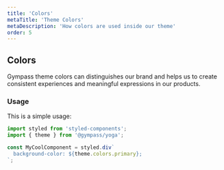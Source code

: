 ```yaml
---
title: 'Colors'
metaTitle: 'Theme Colors'
metaDescription: 'How colors are used inside our theme'
order: 5
---
```


## Colors

Gympass theme colors can distinguishes our brand and helps us to create
consistent experiences and meaningful expressions in our products.

### Usage

This is a simple usage:

```javascript type=highlight
import styled from 'styled-components';
import { theme } from '@gympass/yoga';

const MyCoolComponent = styled.div`
  background-color: ${theme.colors.primary};
`;
```

<ThemeColors />
